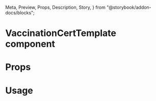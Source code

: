  Meta,
  Preview,
  Props,
  Description,
  Story,
} from "@storybook/addon-docs/blocks";

<Meta title="VACCINATION_CERT" component={VaccinationCertTemplate} />

# VaccinationCertTemplate component

<Description of={VaccinationCertTemplate} />

# Props

<Props of={VaccinationCertTemplate} />

# Usage

<Preview>
  <Story name="VAC v1.0 without nric">
    <VaccinationCertTemplate document={object("document", sampleWithoutNric)} />
  </Story>
  <Story name="VAC v1.0 with multi-dose">
    <VaccinationCertTemplate
      document={object("document", sampleWithMultipleDose)}
    />
  </Story>
  <Story name="VAC v1.0 with multi-dose, multi-qr">
    <VaccinationCertTemplate
      document={object("document", sampleWithMultipleDoseMultiQr)}
    />
  </Story>
</Preview>
